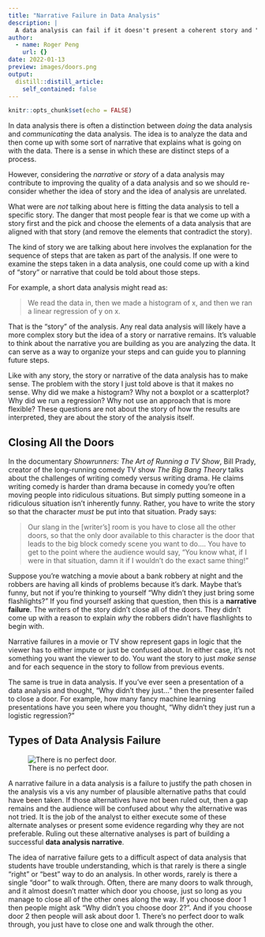 ```yaml
---
title: "Narrative Failure in Data Analysis"
description: |
  A data analysis can fail if it doesn't present a coherent story and "close all the doors". Such a failure is not simply a problem with communication, but often indicates a problem with the details of the analysis itself. 
author:
  - name: Roger Peng
    url: {}
date: 2022-01-13
preview: images/doors.png
output:
  distill::distill_article:
    self_contained: false
---
```



```r
knitr::opts_chunk$set(echo = FALSE)
```


In data analysis there is often a distinction between *doing* the data analysis and *communicating* the data analysis. The idea is to analyze the data and then come up with some sort of narrative that explains what is going on with the data. There is a sense in which these are distinct steps of a process.

However, considering the *narrative* or *story* of a data analysis may contribute to improving the quality of a data analysis and so we should re-consider whether the idea of story and the idea of analysis are unrelated. 

What were are *not* talking about here is fitting the data analysis to tell a specific story. The danger that most people fear is that we come up with a story first and the pick and choose the elements of a data analysis that are aligned with that story (and remove the elements that contradict the story). 

The kind of story we are talking about here involves the explanation for the sequence of steps that are taken as part of the analysis. If one were to examine the steps taken in a data analysis, one could come up with a kind of “story” or narrative that could be told about those steps. 

For example, a short data analysis might read as: 

> We read the data in, then we made a histogram of x, and then we ran a linear regression of y on x.

That is the “story” of the analysis. Any real data analysis will likely have a more complex story but the idea of a story or narrative remains. It’s valuable to think about the narrative you are building as you are analyzing the data. It can serve as a way to organize your steps and can guide you to planning future steps.

Like with any story, the story or narrative of the data analysis has to make sense. The problem with the story I just told above is that it makes no sense. Why did we make a histogram? Why not a boxplot or a scatterplot? Why did we run a regression? Why not use an approach that is more flexible? These questions are not about the story of how the results are interpreted, they are about the story of the analysis itself.

## Closing All the Doors

In the documentary *Showrunners: The Art of Running a TV Show*, Bill Prady, creator of the long-running comedy TV show *The Big Bang Theory* talks about the challenges of writing comedy versus writing drama. He claims writing comedy is harder than drama because in comedy you’re often moving people into ridiculous situations. But simply putting someone in a ridiculous situation isn’t inherently funny. Rather, you have to write the story so that the character *must* be put into that situation. Prady says:

> Our slang in the [writer’s] room is you have to close all the other doors, so that the only door available to this character is the door that leads to the big block comedy scene you want to do.... You have to get to the point where the audience would say, “You know what, if I were in that situation, damn it if I wouldn’t do the exact same thing!”

Suppose you’re watching a movie about a bank robbery at night and the robbers are having all kinds of problems because it’s dark. Maybe that’s funny, but not if you’re thinking to yourself “Why didn’t they just bring some flashlights?” If you find yourself asking that question, then this is a **narrative failure**. The writers of the story didn’t close all of the doors. They didn’t come up with a reason to explain *why* the robbers didn’t have flashlights to begin with.

Narrative failures in a movie or TV show represent gaps in logic that the viewer has to either impute or just be confused about. In either case, it’s not something you want the viewer to do. You want the story to just *make sense* and for each sequence in the story to follow from previous events.

The same is true in data analysis. If you’ve ever seen a presentation of a data analysis and thought, “Why didn’t they just...” then the presenter failed to close a door. For example, how many fancy machine learning presentations have you seen where you thought, “Why didn’t they just run a logistic regression?”

## Types of Data Analysis Failure

![There is no perfect door.](images/doors.png)


A narrative failure in a data analysis is a failure to justify the path chosen in the analysis vis a vis any number of plausible alternative paths that could have been taken. If those alternatives have not been ruled out, then a gap remains and the audience will be confused about why the alternative was not tried. It is the job of the analyst to either execute some of these alternate analyses or present some evidence regarding why they are not preferable. Ruling out these alternative analyses is part of building a successful **data analysis narrative**.

The idea of narrative failure gets to a difficult aspect of data analysis that students have trouble understanding, which is that rarely is there a single “right” or “best” way to do an analysis. In other words, rarely is there a single “door” to walk through. Often, there are many doors to walk through, and it almost doesn’t matter which door you choose, just so long as you manage to close all of the other ones along the way. If you choose door 1 then people might ask “Why didn’t you choose door 2?”. And if you choose door 2 then people will ask about door 1. There’s no perfect  door to walk through, you just have to close one and walk through the other.

